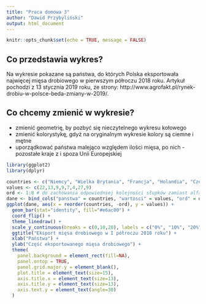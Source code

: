 ```yaml
---
title: "Praca domowa 3"
author: "Dawid Przybyliński"
output: html_document
---
```


```r
knitr::opts_chunk$set(echo = TRUE, message = FALSE)
```

## Co przedstawia wykres?
Na wykresie pokazane są państwa, do których Polska eksportowała najwięcej mięsa drobiowego w pierwszym półroczu 2018 roku. Artykuł pochodzi z 13 stycznia 2019 roku, ze strony: http://www.agrofakt.pl/rynek-drobiu-w-polsce-beda-zmiany-w-2019/.

## Co chcemy zmienić w wykresie?
- zmienić geometrię, by pozbyć się nieczytelnego wykresu kołowego\n
- zmienić kolorystykę, gdyż na oryginalnym wykresie kolory są ciemne i mętne
- uporządkować państwa malejąco względem ilości mięsa, po nich - pozostałe kraje z i spoza Unii Europejskiej  

```r
library(ggplot2)
library(dplyr)

countries <- c("Niemcy", "Wielka Brytania", "Francja", "Holandia", "Czechy", "Hiszpania", "Pozostałe kraje UE" ,"Kraje spoza UE")
values <- c(22,13,9,9,7,4,27,9)
ord <- 1:8 # do zachowania odpowiedniej kolejności słupków zamiast alfabetycznej
dane <- bind_cols("panstwa" = countries, "wartosci" = values, "ord" = ord)
ggplot(dane, aes(x = reorder(countries, -ord), y = values)) +
  geom_bar(stat="identity", fill="#e6ac00") +
  coord_flip() +
  theme_linedraw() +
  scale_y_continuous(breaks = c(0,10,20), labels = c("0%", "10%", "20%")) +
  ggtitle("Eksport mięsa drobiowego w I półroczu 2018 roku") +
  xlab("Państwa") +
  ylab("Część eksportowanego mięsa drobiowego") +
  theme(
    panel.background = element_rect(fill=NA),
    panel.ontop = TRUE,
    panel.grid.major.y = element_blank(),
    plot.title = element_text(size=15),
    axis.title.x = element_text(size=13),
    axis.title.y = element_text(size=13),
    axis.text.y = element_text(angle=30)
  )

```
